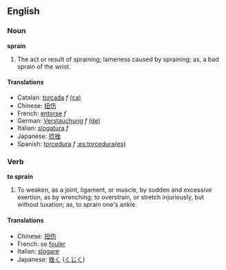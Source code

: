 ==English==
===Noun===
'''sprain'''

#The act or result of spraining; lameness caused by spraining; as, a bad sprain of the wrist.

====Translations====
*Catalan: [[torcada]] ''f'' [[:ca:torcada|(ca)]] 
*Chinese: [[扭伤]]
*French: [[entorse]] ''f''
*German: [[Verstauchung]] ''f'' [[:de:Verstauchung|(de)]] 
*Italian: [[slogatura]] ''f''
*Japanese: [[捻挫]]
*Spanish: [[torcedura]] ''f'' [[:es:torcedura(es)]]

===Verb===

'''to sprain'''

#To weaken, as a joint, ligament, or muscle, by sudden and excessive exertion, as by wrenching; to overstrain, or stretch injuriously, but without luxation; as, to sprain one's ankle.

====Translations====
*Chinese: [[扭伤]]
*French: se [[fouler]]
*Italian: [[slogare]]
*Japanese: [[挫く]] ([[くじく]])